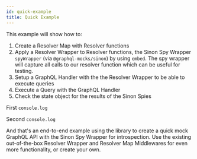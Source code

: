 ```yaml
---
id: quick-example
title: Quick Example
---
```




This example will show how to:

1. Create a Resolver Map with Resolver functions
2. Apply a Resolver Wrapper to Resolver functions, the Sinon Spy Wrapper `spyWrapper` (via `@graphql-mocks/sinon`) by using `embed`. The spy
   wrapper will capture all calls to our resolver function which can be useful for testing.
3. Setup a GraphQL Handler with the the Resolver Wrapper to be able to execute queries
4. Execute a Query with the GraphQL Handler
5. Check the state object for the results of the Sinon Spies

<QuickExample />

First `console.log`

<GraphQLResult result={quickExampleQueryResult} />

Second `console.log`

<GraphQLResult result={quickExampleSinonResult} />

And that's an end-to-end example using the library to create a quick mock GraphQL API with the Sinon Spy Wrapper for
introspection. Use the existing out-of-the-box Resolver Wrapper and Resolver Map Middlewares for even more
functionality, or create your own.
